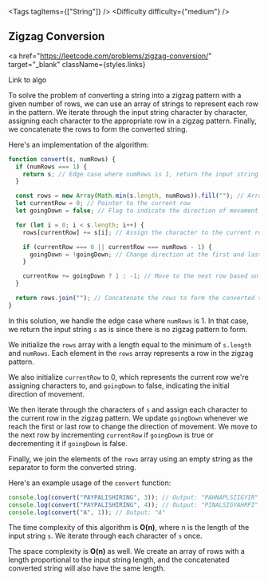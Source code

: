 
<Tags tagItems={["String"]} />
<Difficulty difficulty={"medium"} />
## Zigzag Conversion

<a
  href="https://leetcode.com/problems/zigzag-conversion/"
  target="_blank"
  className={styles.links}
>
  Link to algo
</a>

To solve the problem of converting a string into a zigzag pattern with a given number of rows, we can use an array of strings to represent each row in the pattern. We iterate through the input string character by character, assigning each character to the appropriate row in a zigzag pattern. Finally, we concatenate the rows to form the converted string.

Here's an implementation of the algorithm:

```javascript
function convert(s, numRows) {
  if (numRows === 1) {
    return s; // Edge case where numRows is 1, return the input string as is
  }

  const rows = new Array(Math.min(s.length, numRows)).fill(""); // Array to store rows
  let currentRow = 0; // Pointer to the current row
  let goingDown = false; // Flag to indicate the direction of movement

  for (let i = 0; i < s.length; i++) {
    rows[currentRow] += s[i]; // Assign the character to the current row

    if (currentRow === 0 || currentRow === numRows - 1) {
      goingDown = !goingDown; // Change direction at the first and last row
    }

    currentRow += goingDown ? 1 : -1; // Move to the next row based on the direction
  }

  return rows.join(""); // Concatenate the rows to form the converted string
}
```

In this solution, we handle the edge case where `numRows` is 1. In that case, we return the input string `s` as is since there is no zigzag pattern to form.

We initialize the `rows` array with a length equal to the minimum of `s.length` and `numRows`. Each element in the `rows` array represents a row in the zigzag pattern.

We also initialize `currentRow` to 0, which represents the current row we're assigning characters to, and `goingDown` to false, indicating the initial direction of movement.

We then iterate through the characters of `s` and assign each character to the current row in the zigzag pattern. We update `goingDown` whenever we reach the first or last row to change the direction of movement. We move to the next row by incrementing `currentRow` if `goingDown` is true or decrementing it if `goingDown` is false.

Finally, we join the elements of the `rows` array using an empty string as the separator to form the converted string.

Here's an example usage of the `convert` function:

```javascript
console.log(convert("PAYPALISHIRING", 3)); // Output: "PAHNAPLSIIGYIR"
console.log(convert("PAYPALISHIRING", 4)); // Output: "PINALSIGYAHRPI"
console.log(convert("A", 1)); // Output: "A"
```

The time complexity of this algorithm is **O(n)**, where n is the length of the input string `s`. We iterate through each character of `s` once.

The space complexity is **O(n)** as well. We create an array of rows with a length proportional to the input string length, and the concatenated converted string will also have the same length.
